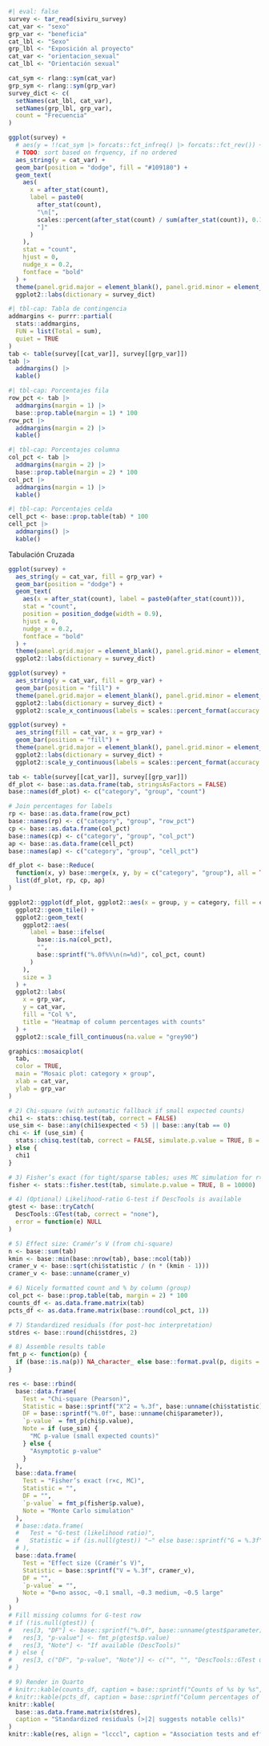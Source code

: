 ```r
#| eval: false
survey <- tar_read(siviru_survey)
cat_var <- "sexo"
grp_var <- "beneficia"
cat_lbl <- "Sexo"
grp_lbl <- "Exposición al proyecto"
cat_var <- "orientacion_sexual"
cat_lbl <- "Orientación sexual"
```

```r
cat_sym <- rlang::sym(cat_var)
grp_sym <- rlang::sym(grp_var)
survey_dict <- c(
  setNames(cat_lbl, cat_var),
  setNames(grp_lbl, grp_var),
  count = "Frecuencia"
)
```

```r
ggplot(survey) +
  # aes(y = !!cat_sym |> forcats::fct_infreq() |> forcats::fct_rev()) +
  # TODO: sort based on frquency, if no ordered
  aes_string(y = cat_var) +
  geom_bar(position = "dodge", fill = "#109180") +
  geom_text(
    aes(
      x = after_stat(count),
      label = paste0(
        after_stat(count),
        "\n[",
        scales::percent(after_stat(count) / sum(after_stat(count)), 0.1),
        "]"
      )
    ),
    stat = "count",
    hjust = 0,
    nudge_x = 0.2,
    fontface = "bold"
  ) +
  theme(panel.grid.major = element_blank(), panel.grid.minor = element_blank()) +
  ggplot2::labs(dictionary = survey_dict)
```

:::{#tbl-contingency layout-ncol=2}

```r
#| tbl-cap: Tabla de contingencia
addmargins <- purrr::partial(
  stats::addmargins,
  FUN = list(Total = sum),
  quiet = TRUE
)
tab <- table(survey[[cat_var]], survey[[grp_var]])
tab |>
  addmargins() |>
  kable()
```

```r
#| tbl-cap: Porcentajes fila
row_pct <- tab |>
  addmargins(margin = 1) |>
  base::prop.table(margin = 1) * 100
row_pct |>
  addmargins(margin = 2) |>
  kable()
```

```r
#| tbl-cap: Porcentajes columna
col_pct <- tab |>
  addmargins(margin = 2) |>
  base::prop.table(margin = 2) * 100
col_pct |>
  addmargins(margin = 1) |>
  kable()
```

```r
#| tbl-cap: Porcentajes celda
cell_pct <- base::prop.table(tab) * 100
cell_pct |>
  addmargins() |>
  kable()
```

Tabulación Cruzada
:::

```r
ggplot(survey) +
  aes_string(y = cat_var, fill = grp_var) +
  geom_bar(position = "dodge") +
  geom_text(
    aes(x = after_stat(count), label = paste0(after_stat(count))),
    stat = "count",
    position = position_dodge(width = 0.9),
    hjust = 0,
    nudge_x = 0.2,
    fontface = "bold"
  ) +
  theme(panel.grid.major = element_blank(), panel.grid.minor = element_blank()) +
  ggplot2::labs(dictionary = survey_dict)
```


```r
ggplot(survey) +
  aes_string(y = cat_var, fill = grp_var) +
  geom_bar(position = "fill") +
  theme(panel.grid.major = element_blank(), panel.grid.minor = element_blank()) +
  ggplot2::labs(dictionary = survey_dict) +
  ggplot2::scale_x_continuous(labels = scales::percent_format(accuracy = 1))
```

```r
ggplot(survey) +
  aes_string(fill = cat_var, x = grp_var) +
  geom_bar(position = "fill") +
  theme(panel.grid.major = element_blank(), panel.grid.minor = element_blank()) +
  ggplot2::labs(dictionary = survey_dict) +
  ggplot2::scale_y_continuous(labels = scales::percent_format(accuracy = 1))
```

```r
tab <- table(survey[[cat_var]], survey[[grp_var]])
df_plot <- base::as.data.frame(tab, stringsAsFactors = FALSE)
base::names(df_plot) <- c("category", "group", "count")

# Join percentages for labels
rp <- base::as.data.frame(row_pct)
base::names(rp) <- c("category", "group", "row_pct")
cp <- base::as.data.frame(col_pct)
base::names(cp) <- c("category", "group", "col_pct")
ap <- base::as.data.frame(cell_pct)
base::names(ap) <- c("category", "group", "cell_pct")

df_plot <- base::Reduce(
  function(x, y) base::merge(x, y, by = c("category", "group"), all = TRUE),
  list(df_plot, rp, cp, ap)
)

ggplot2::ggplot(df_plot, ggplot2::aes(x = group, y = category, fill = col_pct)) +
  ggplot2::geom_tile() +
  ggplot2::geom_text(
    ggplot2::aes(
      label = base::ifelse(
        base::is.na(col_pct),
        "",
        base::sprintf("%.0f%%\n(n=%d)", col_pct, count)
      )
    ),
    size = 3
  ) +
  ggplot2::labs(
    x = grp_var,
    y = cat_var,
    fill = "Col %",
    title = "Heatmap of column percentages with counts"
  ) +
  ggplot2::scale_fill_continuous(na.value = "grey90")
```

```r
graphics::mosaicplot(
  tab,
  color = TRUE,
  main = "Mosaic plot: category × group",
  xlab = cat_var,
  ylab = grp_var
)
```



```r
# 2) Chi-square (with automatic fallback if small expected counts)
chi1 <- stats::chisq.test(tab, correct = FALSE)
use_sim <- base::any(chi1$expected < 5) || base::any(tab == 0)
chi <- if (use_sim) {
  stats::chisq.test(tab, correct = FALSE, simulate.p.value = TRUE, B = 10000)
} else {
  chi1
}

# 3) Fisher’s exact (for tight/sparse tables; uses MC simulation for r×c)
fisher <- stats::fisher.test(tab, simulate.p.value = TRUE, B = 10000)

# 4) (Optional) Likelihood-ratio G-test if DescTools is available
gtest <- base::tryCatch(
  DescTools::GTest(tab, correct = "none"),
  error = function(e) NULL
)

# 5) Effect size: Cramér’s V (from chi-square)
n <- base::sum(tab)
kmin <- base::min(base::nrow(tab), base::ncol(tab))
cramer_v <- base::sqrt(chi$statistic / (n * (kmin - 1)))
cramer_v <- base::unname(cramer_v)

# 6) Nicely formatted count and % by column (group)
col_pct <- base::prop.table(tab, margin = 2) * 100
counts_df <- as.data.frame.matrix(tab)
pcts_df <- as.data.frame.matrix(base::round(col_pct, 1))

# 7) Standardized residuals (for post-hoc interpretation)
stdres <- base::round(chi$stdres, 2)

# 8) Assemble results table
fmt_p <- function(p) {
  if (base::is.na(p)) NA_character_ else base::format.pval(p, digits = 3, eps = 1e-3)
}

res <- base::rbind(
  base::data.frame(
    Test = "Chi-square (Pearson)",
    Statistic = base::sprintf("X^2 = %.3f", base::unname(chi$statistic)),
    DF = base::sprintf("%.0f", base::unname(chi$parameter)),
    `p-value` = fmt_p(chi$p.value),
    Note = if (use_sim) {
      "MC p-value (small expected counts)"
    } else {
      "Asymptotic p-value"
    }
  ),
  base::data.frame(
    Test = "Fisher’s exact (r×c, MC)",
    Statistic = "",
    DF = "",
    `p-value` = fmt_p(fisher$p.value),
    Note = "Monte Carlo simulation"
  ),
  # base::data.frame(
  #   Test = "G-test (likelihood ratio)",
  #   Statistic = if (is.null(gtest)) "—" else base::sprintf("G = %.3f", base::unname(gtest$statistic))
  # ),
  base::data.frame(
    Test = "Effect size (Cramér’s V)",
    Statistic = base::sprintf("V = %.3f", cramer_v),
    DF = "",
    `p-value` = "",
    Note = "0=no assoc, ~0.1 small, ~0.3 medium, ~0.5 large"
  )
)
# Fill missing columns for G-test row
# if (!is.null(gtest)) {
#   res[3, "DF"] <- base::sprintf("%.0f", base::unname(gtest$parameter))
#   res[3, "p-value"] <- fmt_p(gtest$p.value)
#   res[3, "Note"] <- "If available (DescTools)"
# } else {
#   res[3, c("DF", "p-value", "Note")] <- c("", "", "DescTools::GTest unavailable")
# }

# 9) Render in Quarto
# knitr::kable(counts_df, caption = base::sprintf("Counts of %s by %s", cat_var, grp_var))
# knitr::kable(pcts_df, caption = base::sprintf("Column percentages of %s by %s", cat_var, grp_var))
knitr::kable(
  base::as.data.frame.matrix(stdres),
  caption = "Standardized residuals (>|2| suggests notable cells)"
)
knitr::kable(res, align = "lcccl", caption = "Association tests and effect size")
```


